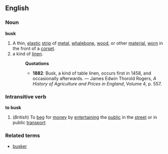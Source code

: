 ==English==
===Noun===
'''busk'''
#A thin, [[elastic]] [[strip]] of [[metal]], [[whalebone]], [[wood]], or other [[material]], [[worn]] in the front of a [[corset]].
#a kind of [[linen]].
#:'''Quotations'''
#:*'''1882''': Busk, a kind of table linen, occurs first in 1458, and occasionally afterwards. &mdash; James Edwin Thorold Rogers, ''A History of Agriculture and Prices in England'', Volume 4, p. 557.
===Intransitive verb===
'''to busk'''
#(''British'') To [[beg]] for [[money]] by [[entertaining]] the [[public]] in the [[street]] or in public [[transport]]
===Related terms===
*[[busker]]